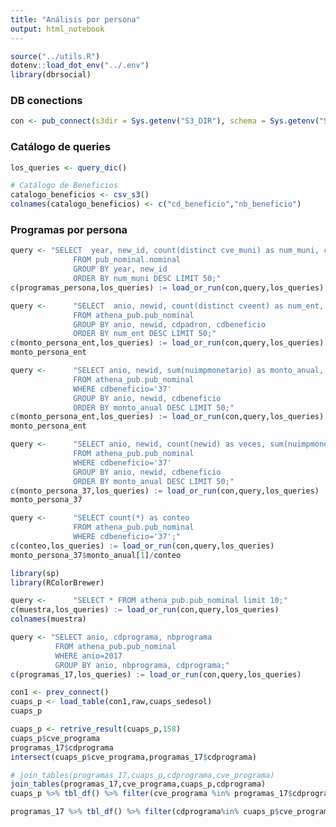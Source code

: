 ```yaml
---
title: "Análisis por persona"
output: html_notebook
---
```


```r
source("../utils.R")
dotenv::load_dot_env("../.env")
library(dbrsocial)
```


### DB conections
```r
con <- pub_connect(s3dir = Sys.getenv("S3_DIR"), schema = Sys.getenv("SCHEMA"))
```

### Catálogo de queries
```r
los_queries <- query_dic()
```

```r
# Catálogo de Beneficios
catalogo_beneficios <- csv_s3()
colnames(catalogo_beneficios) <- c("cd_beneficio","nb_beneficio")
```

###  Programas por persona
```r
query <- "SELECT  year, new_id, count(distinct cve_muni) as num_muni, count(distinct cve_programa) as numero_programas
              FROM pub_nominal.nominal
              GROUP BY year, new_id
              ORDER BY num_muni DESC LIMIT 50;"
c(programas_persona,los_queries) := load_or_run(con,query,los_queries)
```


```r
query <-      "SELECT  anio, newid, count(distinct cveent) as num_ent, count(distinct cdprograma) as numero_programas, sum(nuimpmonetario) as monto_anual, cdbeneficio
              FROM athena_pub.pub_nominal
              GROUP BY anio, newid, cdpadron, cdbeneficio
              ORDER BY num_ent DESC LIMIT 50;"
c(monto_persona_ent,los_queries) := load_or_run(con,query,los_queries)
monto_persona_ent
```


```r
query <-      "SELECT anio, newid, sum(nuimpmonetario) as monto_anual, cdbeneficio
              FROM athena_pub.pub_nominal
              WHERE cdbeneficio='37'
              GROUP BY anio, newid, cdbeneficio
              ORDER BY monto_anual DESC LIMIT 50;"
c(monto_persona_ent,los_queries) := load_or_run(con,query,los_queries)
monto_persona_ent
```



```r
query <-      "SELECT anio, newid, count(newid) as veces, sum(nuimpmonetario) as monto_anual, cdbeneficio
              FROM athena_pub.pub_nominal
              WHERE cdbeneficio='37'
              GROUP BY anio, newid, cdbeneficio
              ORDER BY monto_anual DESC LIMIT 50;"
c(monto_persona_37,los_queries) := load_or_run(con,query,los_queries)
monto_persona_37
```



```r
query <-      "SELECT count(*) as conteo
              FROM athena_pub.pub_nominal
              WHERE cdbeneficio='37';"
c(conteo,los_queries) := load_or_run(con,query,los_queries)
monto_persona_37$monto_anual[1]/conteo
```





```r
library(sp)
library(RColorBrewer)
```

```r
query <-      "SELECT * FROM athena_pub.pub_nominal limit 10;"
c(muestra,los_queries) := load_or_run(con,query,los_queries)
colnames(muestra)
```

```r
query <- "SELECT anio, cdprograma, nbprograma
          FROM athena_pub.pub_nominal
          WHERE anio=2017
          GROUP BY anio, nbprograma, cdprograma;"
c(programas_17,los_queries) := load_or_run(con,query,los_queries)
```

```r
con1 <- prev_connect()
cuaps_p <- load_table(con1,raw,cuaps_sedesol)
cuaps_p
```

```r
cuaps_p <- retrive_result(cuaps_p,158)
cuaps_p$cve_programa
programas_17$cdprograma
intersect(cuaps_p$cve_programa,programas_17$cdprograma)
```




```r
# join_tables(programas_17,cuaps_p,cdprograma,cve_programa)
join_tables(programas_17,cve_programa,cuaps_p,cdprograma)
cuaps_p %>% tbl_df() %>% filter(cve_programa %in% programas_17$cdprograma) %>% collect()
```

```r
programas_17 %>% tbl_df() %>% filter(cdprograma%in% cuaps_p$cve_programa) %>% collect()
```

